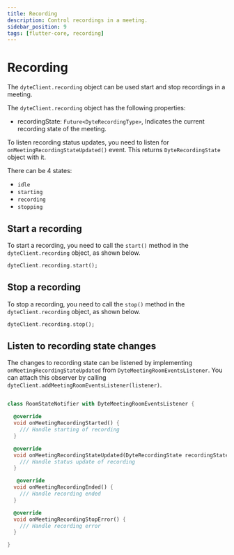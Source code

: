 ```yaml
---
title: Recording
description: Control recordings in a meeting.
sidebar_position: 9
tags: [flutter-core, recording]
---
```


# Recording

The `dyteClient.recording` object can be used start and stop recordings in a
meeting.

The `dyteClient.recording` object has the following properties:

- recordingState: `Future<DyteRecordingType>`, Indicates the current recording
  state of the meeting.

To listen recording status updates, you need to listen for
`onMeetingRecordingStateUpdated()` event. This returns `DyteRecordingState`
object with it.

There can be 4 states:

- `idle`
- `starting`
- `recording`
- `stopping`

## Start a recording

To start a recording, you need to call the `start()` method in the
`dyteClient.recording` object, as shown below.

```dart
dyteClient.recording.start();
```

## Stop a recording

To stop a recording, you need to call the `stop()` method in the
`dyteClient.recording` object, as shown below.

```dart
dyteClient.recording.stop();
```

## Listen to recording state changes

The changes to recording state can be listened by implementing
`onMeetingRecordingStateUpdated` from `DyteMeetingRoomEventsListener`. You can
attach this observer by calling
`dyteClient.addMeetingRoomEventsListener(listener)`.

```dart

class RoomStateNotifier with DyteMeetingRoomEventsListener {

  @override
  void onMeetingRecordingStarted() {
    /// Handle starting of recording
  }

  @override
  void onMeetingRecordingStateUpdated(DyteRecordingState recordingState) {
    /// Handle status update of recording
  }

   @override
  void onMeetingRecordingEnded() {
    /// Handle recording ended
  }

  @override
  void onMeetingRecordingStopError() {
    /// Handle recording error
  }

}

```
